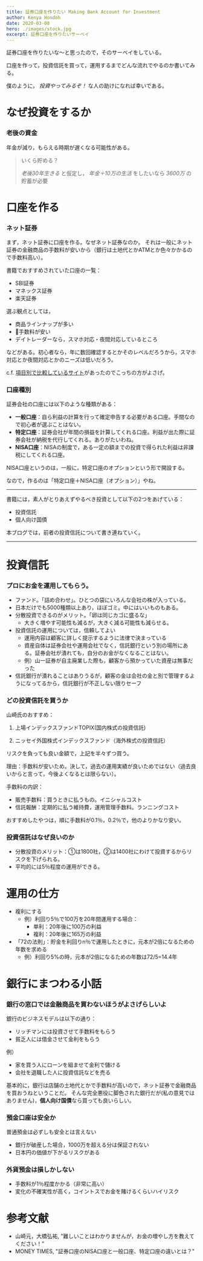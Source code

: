 ```yaml
---
title: 証券口座を作りたい Making Bank Account for Investment
author: Kenya Hondoh
date: 2020-03-08
hero: ./images/stock.jpg
excerpt: 証券口座を作りたいサーベイ
---
```


証券口座を作りたいな〜と思ったので，そのサーベイをしている。

口座を作って，投資信託を買って，運用するまでどんな流れでやるのか書いてみる。

僕のように， _投資やってみるぞ！_ な人の助けになれば幸いである。

# なぜ投資をするか
### 老後の資金
年金が減り，もらえる時期が遅くなる可能性がある。

>いくら貯める？
>
> _老後30年生きる_ と仮定し， _年金＋10万の生活_ をしたいなら _3600万_ の貯蓄が必要

# 口座を作る
### ネット証券
まず，ネット証券に口座を作る。なぜネット証券なのか。
それは一般にネット証券の金融商品の手数料が安いから（銀行は土地代とかATMとか色々かかるので手数料高い）。

書籍でおすすめされていた口座の一覧：
- SBI証券
- マネックス証券
- 楽天証券

選ぶ観点としては，
- 商品ラインナップが多い
- 手数料が安い
- デイトレーダーなら，スマホ対応・夜間対応しているところ

などがある。初心者なら，年に数回確認するとかそのレベルだろうから，スマホ対応とか夜間対応とかのニーズは低いだろう。

c.f. [項目別で比較しているサイト](https://おすすめネット証券.com/?ac=sn200005_txt6&gclid=EAIaIQobChMIwp2ky5yN6AIVlbaWCh1WPQrzEAAYASAAEgI2D_D_BwE)があったのでこっちの方がよさげ。

### 口座種別
証券会社の口座には以下のような種類がある：
- **一般口座**：自ら利益の計算を行って確定申告する必要がある口座。手間なので初心者が選ぶことはない。
- **特定口座**：証券会社が年間の損益を計算してくれる口座。利益が出た際に証券会社が納税を代行してくれる。ありがたいわね。
- **NISA口座**：NISAの制度で，ある一定の額までの投資で得られた利益は非課税にしてくれる口座。

NISA口座というのは，一般に，特定口座のオプションという形で開設する。

なので，作るのは「特定口座＋NISA口座（オプション）」やね。

---
書籍には，素人がとりあえずやるべき投資として以下の2つをあげている：
- 投資信託
- 個人向け国債

本ブログでは，前者の投資信託について書き連ねていく。

---

# 投資信託
### プロにお金を運用してもらう。
- ファンド。「詰め合わせ」。ひとつの袋にいろんな会社の株が入っている。
- 日本だけでも5000種類以上あり，ほぼゴミ。中にはいいものもある。
- 分散投資できるのがメリット。「卵は同じカゴに盛るな」
  - 大きく増やす可能性も減るが，大きく減る可能性も減らせる。
- 投資信託の運用については，信頼してよい
  - 運用内容は顧客に詳しく提示するように法律で決まっている
  - 資産自体は証券会社や運用会社でなく，信託銀行という別の場所にある。証券会社が潰れても，自分のお金がなくなることはない。
  - 例）山一証券が自主廃業した際も，顧客から預かっていた資産は無事だった
- 信託銀行が潰れることはありうるが，顧客の金は会社の金と別で管理するようになってるから，信託銀行が不正しない限りセーフ

### どの投資信託を買うか
山崎氏のおすすめ：
1. 上場インデックスファンドTOPIX(国内株式の投資信託)

2. ニッセイ外国株式インデックスファンド（海外株式の投資信託）

リスクを負っても良い金額で，上記を半々ずつ買う。

理由：手数料が安いため。決して，過去の運用実績が良いためではない（過去良いからと言って，今後よくなるとは限らない）。

手数料の内訳：
- 販売手数料：買うときに払うもの。イニシャルコスト
- 信託報酬：定期的に払う維持費，運用管理手数料。ランニングコスト

おすすめしたやつは，順に手数料が0.1％，0.2％で，他のよりかなり安い。

### 投資信託はなぜ良いのか
- 分散投資のメリット：①は1800社，②は1400社にわけて投資するからリスクを下げられる。
- 平均的には5％程度の運用ができる。

# 運用の仕方
- 複利にする
  - 例）利回り5％で100万を20年間運用する場合：
    - 単利：20年後に100万の利益
    - 複利：20年後に165万の利益
- 「72の法則」：貯金を利回りn％で運用したときに，元本が2倍になるための年数を求める
  - 例）利回り5%の時，元本が2倍になるための年数は72/5=14.4年

# 銀行にまつわる小話
### 銀行の窓口では金融商品を買わないほうがよさげらしいよ
銀行のビジネスモデルは以下の通り：
- リッチマンには投資させて手数料をもらう
- 貧乏人には借金させて金利をもらう

例）
- 家を買う人にローンを組ませて金利で儲ける
- 会社を退職した人に投資信託などを売る

基本的に，銀行は店舗の土地代とかで手数料が高いので，ネット証券で金融商品を買おうねということだ。
そんな完全悪役に脚色された銀行だが(私の意見ではありません)，**個人向け国債**なら買っても良いらしい。

### 預金口座は安全か
普通預金は必ずしも安全とは言えない
- 銀行が破産した場合，1000万を超える分は保証されない
- 日本円の価値が下がるリスクがある

### 外貨預金は損しかしない
- 手数料が1％程度かかる（非常に高い）
- 変化の不確実性が高く，コイントスでお金を賭けるくらいハイリスク

# 参考文献
- 山崎元，大橋弘祐, "難しいことはわかりませんが，お金の増やし方を教えてください！"
- MONEY TIMES, "証券口座のNISA口座と一般口座、特定口座の違いとは？"